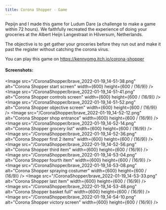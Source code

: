 ```yaml
---
title: Corona Shopper - Game
---
```


Pepijn and I made this game for Ludum Dare (a challenge to make a game within 72 hours). We faithfully recreated the experience of doing your groceries at the Albert Heijn Langestraat in Hilversum, Netherlands.

The objective is to get gather your groceries before they run out and make it past the register without catching the corona virus.

You can play this game on <a href="https://kennyomg.itch.io/corona-shopper" target="_blank">https://kennyomg.itch.io/corona-shopper</a>

#### Screenshots:

<Image src="/CoronaShopper/brave_2022-01-19_14-51-38.png" alt="Corona Shopper start screen" width={600} height={600 / (16/9)} />
<Image src="/CoronaShopper/brave_2022-01-19_14-51-41.png" alt="Corona Shopper controls screen" width={600} height={600 / (16/9)} />
<Image src="/CoronaShopper/brave_2022-01-19_14-51-52.png" alt="Corona Shopper objective screen" width={600} height={600 / (16/9)} />
<Image src="/CoronaShopper/brave_2022-01-19_14-52-12.png" alt="Corona Shopper shop entrance" width={600} height={600 / (16/9)} />
<Image src="/CoronaShopper/brave_2022-01-19_14-52-14.png" alt="Corona Shopper grocery list" width={600} height={600 / (16/9)} />
<Image src="/CoronaShopper/brave_2022-01-19_14-52-36.png" alt="Corona Shopper first 2 items" width={600} height={600 / (16/9)} />
<Image src="/CoronaShopper/brave_2022-01-19_14-52-56.png" alt="Corona Shopper third item" width={600} height={600 / (16/9)} />
<Image src="/CoronaShopper/brave_2022-01-19_14-53-04.png" alt="Corona Shopper fourth item" width={600} height={600 / (16/9)} />
<Image src="/CoronaShopper/brave_2022-01-19_14-53-08.png" alt="Corona Shopper spraying costumer" width={600} height={600 / (16/9)} />
<Image src="/CoronaShopper/brave_2022-01-19_14-53-33.png" alt="Corona Shopper last item" width={600} height={600 / (16/9)} />
<Image src="/CoronaShopper/brave_2022-01-19_14-53-48.png" alt="Corona Shopper basket full" width={600} height={600 / (16/9)} />
<Image src="/CoronaShopper/brave_2022-01-19_14-54-10.png" alt="Corona Shopper victory screen" width={600} height={600 / (16/9)} />
